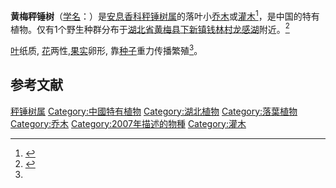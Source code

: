 {{Speciesbox
| status = 
| status_system = 
| image =
| genus = Sinojackia
| species = huangmeiensis
| authority =  J.W.Ge & X.H.Yao
| synonyms = 
}}

'''黄梅秤锤树'''（[[学名|学名]]：{{lang|la|''Sinojackia huangmeiensis''}}）是[[安息香科|安息香科]][[秤锤树属|秤锤树属]]的落叶小[[乔木|乔木]]或[[灌木|灌木]]<ref>{{cite journal |last1=Deng |first1=Sha |last2=Wu |first2=Yanni |last3=Wu |first3=Kunlin |last4=Fang |first4=Lin |last5=Li |first5=Lin |last6=Zeng |first6=Songjun |title=Breeding characteristics and artificial propagation of 14 species of Wild Plant with Extremely Small Populations (WPESP) in China |journal=Biodiversity Science |date=2020-03-20 |volume=28 |issue=3 |pages=385 |doi=10.17520/biods.2020045}}</ref>，是中国的特有植物。仅有1个野生种群分布于[[湖北省|湖北省]][[黄梅县|黄梅县]][[下新镇|下新镇]][[钱林村|钱林村]][[龙感湖|龙感湖]]附近。<ref name="biods.2019118">{{cite journal |last1=Wang |first1=Shitong |last2=Xu |first2=Yaozhan |last3=Yang |first3=Teng |last4=Wei |first4=Xinzeng |last5=Jiang |first5=Mingxi |title=Impacts of microhabitats on leaf functional traits of the wild population of Sinojackia huangmeiensis |journal=Biodiversity Science |date=2020-03-20 |volume=28 |issue=3 |pages=277 |doi=10.17520/biods.2019118}}</ref>

[[叶|叶]]纸质, [[花|花]]两性,[[果实|果实]]卵形, 靠[[种子|种子]]重力传播繁殖<ref name="biods.2019118" />。

==参考文献==
{{reflist}}

{{Taxonbar|from=Q15348679}}
[[Category:秤锤树属|秤锤树属]]
[[Category:中國特有植物|Category:中國特有植物]]
[[Category:湖北植物|Category:湖北植物]]
[[Category:落葉植物|Category:落葉植物]]
[[Category:乔木|Category:乔木]]
[[Category:2007年描述的物種|Category:2007年描述的物種]]
[[Category:灌木|Category:灌木]]
{{植物小作品}}